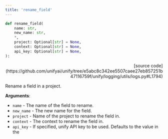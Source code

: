```yaml
---
title: 'rename_field'
---
```


```python
def rename_field(
    name: str,
    new_name: str,
    *,
    project: Optional[str] = None,
    context: Optional[str] = None,
    api_key: Optional[str] = None,
):
```

<p align="right">[source code](https://github.com/unifyai/unify/tree/e5abc8c342ee5507caee27eb857251b47116759f/unify/logging/utils/logs.py#L1794)</p>

Rename a field in a project.

**Arguments**:

- `name` - The name of the field to rename.
- `new_name` - The new name for the field.
- `project` - Name of the project to rename the field in.
- `context` - The context to rename the field in.
- `api_key` - If specified, unify API key to be used. Defaults to the value in the